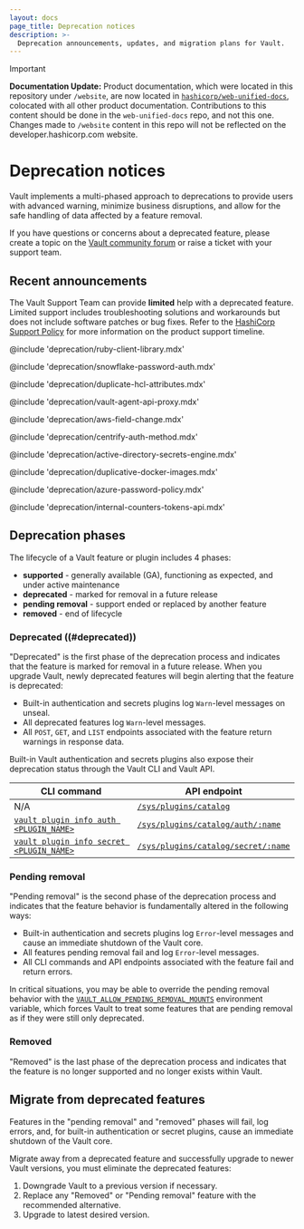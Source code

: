 ```yaml
---
layout: docs
page_title: Deprecation notices
description: >-
  Deprecation announcements, updates, and migration plans for Vault.
---
```


> [!IMPORTANT]  
> **Documentation Update:** Product documentation, which were located in this repository under `/website`, are now located in [`hashicorp/web-unified-docs`](https://github.com/hashicorp/web-unified-docs), colocated with all other product documentation. Contributions to this content should be done in the `web-unified-docs` repo, and not this one. Changes made to `/website` content in this repo will not be reflected on the developer.hashicorp.com website.

# Deprecation notices

Vault implements a multi-phased approach to deprecations to provide users with
advanced warning, minimize business disruptions, and allow for the safe handling
of data affected by a feature removal.

<Highlight title="Have questions?">

If you have questions or concerns about a deprecated feature, please create a
topic on the [Vault community forum](https://discuss.hashicorp.com/c/vault/30)
or raise a ticket with your support team.

</Highlight>

<a id="announcements" />

## Recent announcements

<Tabs>
<Tab heading="DEPRECATED">

<EnterpriseAlert product="vault">
  The Vault Support Team can provide <b>limited</b> help with a deprecated feature.
  Limited support includes troubleshooting solutions and workarounds but does not
  include software patches or bug fixes. Refer to
  the <a href="https://support.hashicorp.com/hc/en-us/articles/360021185113-Support-Period-and-End-of-Life-EOL-Policy">HashiCorp Support Policy</a> for
  more information on the product support timeline.
</EnterpriseAlert>

@include 'deprecation/ruby-client-library.mdx'

@include 'deprecation/snowflake-password-auth.mdx'

@include 'deprecation/duplicate-hcl-attributes.mdx'

</Tab>
<Tab heading="PENDING REMOVAL">

@include 'deprecation/vault-agent-api-proxy.mdx'

@include 'deprecation/aws-field-change.mdx'

@include 'deprecation/centrify-auth-method.mdx'

</Tab>
<Tab heading="REMOVED">

@include 'deprecation/active-directory-secrets-engine.mdx'

@include 'deprecation/duplicative-docker-images.mdx'

@include 'deprecation/azure-password-policy.mdx'

@include 'deprecation/internal-counters-tokens-api.mdx'

</Tab>
</Tabs>

<a id="phases" />

## Deprecation phases

The lifecycle of a Vault feature or plugin includes 4 phases:

- **supported** - generally available (GA), functioning as expected, and under
  active maintenance
- **deprecated** - marked for removal in a future release
- **pending removal** - support ended or replaced by another feature
- **removed** - end of lifecycle

### Deprecated ((#deprecated))

"Deprecated" is the first phase of the deprecation process and indicates that
the feature is marked for removal in a future release. When you upgrade Vault,
newly deprecated features will begin alerting that the feature is deprecated:

- Built-in authentication and secrets plugins log `Warn`-level messages on
  unseal.
- All deprecated features log `Warn`-level messages.
- All `POST`, `GET`, and `LIST` endpoints associated with the feature return
  warnings in response data.

Built-in Vault authentication and secrets plugins also expose their deprecation
status through the Vault CLI and Vault API.

CLI command                                                                  | API endpoint
---------------------------------------------------------------------------- | --------------
N/A                                                                          | [`/sys/plugins/catalog`](/vault/api-docs/system/plugins-catalog)
[`vault plugin info auth <PLUGIN_NAME>`](/vault/docs/commands/plugin/info)   | [`/sys/plugins/catalog/auth/:name`](/vault/api-docs/system/plugins-catalog#list-plugins-1)
[`vault plugin info secret <PLUGIN_NAME>`](/vault/docs/commands/plugin/info) | [`/sys/plugins/catalog/secret/:name`](/vault/api-docs/system/plugins-catalog#list-plugins-1)

### Pending removal

"Pending removal" is the second phase of the deprecation process and indicates
that the feature behavior is fundamentally altered in the following ways:

- Built-in authentication and secrets plugins log `Error`-level messages and
  cause an immediate shutdown of the Vault core.
- All features pending removal fail and log `Error`-level messages.
- All CLI commands and API endpoints associated with the feature fail and return
  errors.

<Warning title="Use with caution">

  In critical situations, you may be able to override the pending removal behavior with the
  [`VAULT_ALLOW_PENDING_REMOVAL_MOUNTS`](/vault/docs/commands/server#vault_allow_pending_removal_mounts)
  environment variable, which forces Vault to treat some features that are pending
  removal as if they were still only deprecated.

</Warning>

### Removed

"Removed" is the last phase of the deprecation process and indicates that the
feature is no longer supported and no longer exists within Vault.

## Migrate from deprecated features

Features in the "pending removal" and "removed" phases will fail, log errors,
and, for built-in authentication or secret plugins, cause an immediate shutdown
of the Vault core.

Migrate away from a deprecated feature and successfully upgrade to newer Vault
versions, you must eliminate the deprecated features:

1. Downgrade Vault to a previous version if necessary.
1. Replace any "Removed" or "Pending removal" feature with the recommended
   alternative.
1. Upgrade to latest desired version.
